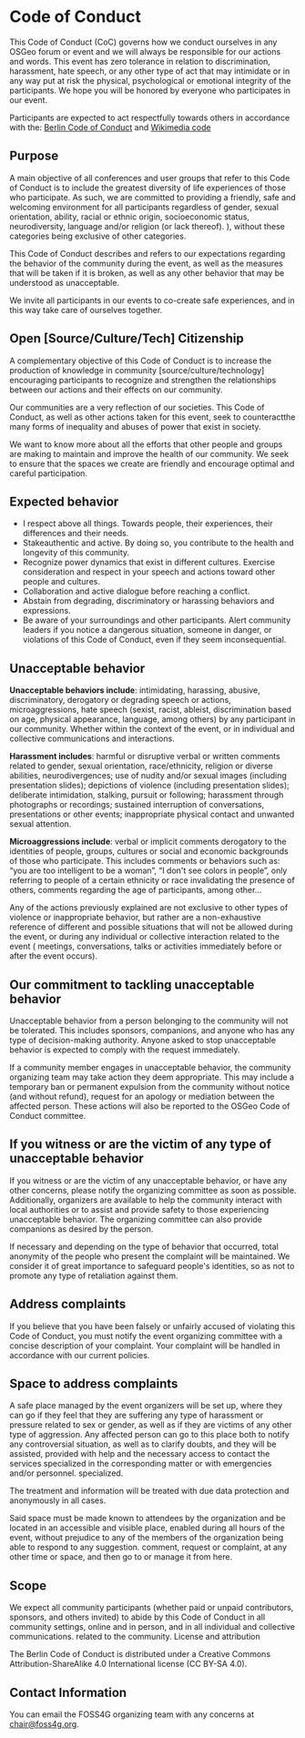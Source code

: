 <Title>FOSS4G 2025 - Code Of Conduct</Title>

<HeaderImage url="/imgs/Logo_design_sketching.jpg" positionY="60%" />

# Code of Conduct

This Code of Conduct (CoC) governs how we conduct ourselves in any OSGeo forum or event and we will always be responsible for our actions and words. This event has zero tolerance in relation to discrimination, harassment, hate speech, or any other type of act that may intimidate or in any way put at risk the physical, psychological or emotional integrity of the participants. We hope you will be honored by everyone who participates in our event.

Participants are expected to act respectfully towards others in accordance with the: [Berlin Code of Conduct](https://berlincodeofconduct.org/) and [Wikimedia code](https://meta.wikimedia.org/wiki/Friendly_space_policies/pt-br)

## Purpose

A main objective of all conferences and user groups that refer to this Code of Conduct is to include the greatest diversity of life experiences of those who participate. As such, we are committed to providing a friendly, safe and welcoming environment for all participants regardless of gender, sexual orientation, ability, racial or ethnic origin, socioeconomic status, neurodiversity, language and/or religion (or lack thereof). ), without these categories being exclusive of other categories.

This Code of Conduct describes and refers to our expectations regarding the behavior of the community during the event, as well as the measures that will be taken if it is broken, as well as any other behavior that may be understood as unacceptable.

We invite all participants in our events to co-create safe experiences, and in this way take care of ourselves together.

## Open [Source/Culture/Tech] Citizenship

A complementary objective of this Code of Conduct is to increase the production of knowledge in community [source/culture/technology] encouraging participants to recognize and strengthen the relationships between our actions and their effects on our community.

Our communities are a very reflection of our societies. This Code of Conduct, as well as other actions taken for this event, seek to counteractthe many forms of inequality and abuses of power that exist in society.

We want to know more about all the efforts that other people and groups are making to maintain and improve the health of our community. We seek to ensure that the spaces we create are friendly and encourage optimal and careful participation.

## Expected behavior

- I respect above all things. Towards people, their experiences, their differences and their needs.
- Stakeauthentic and active. By doing so, you contribute to the health and longevity of this community.
- Recognize power dynamics that exist in different cultures. Exercise consideration and respect in your speech and actions toward other people and cultures.
- Collaboration and active dialogue before reaching a conflict.
- Abstain from degrading, discriminatory or harassing behaviors and expressions.
- Be aware of your surroundings and other participants. Alert community leaders if you notice a dangerous situation, someone in danger, or violations of this Code of Conduct, even if they seem inconsequential.

## Unacceptable behavior

**Unacceptable behaviors include**: intimidating, harassing, abusive, discriminatory, derogatory or degrading speech or actions, microaggressions, hate speech (sexist, racist, ableist, discrimination based on age, physical appearance, language, among others) by any participant in our community. Whether within the context of the event, or in individual and collective communications and interactions.

**Harassment includes**: harmful or disruptive verbal or written comments related to gender, sexual orientation, race/ethnicity, religion or diverse abilities, neurodivergences; use of nudity and/or sexual images (including presentation slides); depictions of violence (including presentation slides); deliberate intimidation, stalking, pursuit or following; harassment through photographs or recordings; sustained interruption of conversations, presentations or other events; inappropriate physical contact and unwanted sexual attention.

**Microaggressions include**: verbal or implicit comments derogatory to the identities of people, groups, cultures or social and economic backgrounds of those who participate. This includes comments or behaviors such as: “you are too intelligent to be a woman”, “I don't see colors in people”, only referring to people of a certain ethnicity or race invalidating the presence of others, comments regarding the age of participants, among other…

Any of the actions previously explained are not exclusive to other types of violence or inappropriate behavior, but rather are a non-exhaustive reference of different and possible situations that will not be allowed during the event, or during any individual or collective interaction related to the event ( meetings, conversations, talks or activities immediately before or after the event occurs).

## Our commitment to tackling unacceptable behavior

Unacceptable behavior from a person belonging to the community will not be tolerated. This includes sponsors, companions, and anyone who has any type of decision-making authority. Anyone asked to stop unacceptable behavior is expected to comply with the request immediately.

If a community member engages in unacceptable behavior, the community organizing team may take action they deem appropriate. This may include a temporary ban or permanent expulsion from the community without notice (and without refund), request for an apology or mediation between the affected person. These actions will also be reported to the OSGeo Code of Conduct committee.

## If you witness or are the victim of any type of unacceptable behavior

If you witness or are the victim of any unacceptable behavior, or have any other concerns, please notify the organizing committee as soon as possible. Additionally, organizers are available to help the community interact with local authorities or to assist and provide safety to those experiencing unacceptable behavior. The organizing committee can also provide companions as desired by the person.

If necessary and depending on the type of behavior that occurred, total anonymity of the people who present the complaint will be maintained. We consider it of great importance to safeguard people's identities, so as not to promote any type of retaliation against them.

## Address complaints

If you believe that you have been falsely or unfairly accused of violating this Code of Conduct, you must notify the event organizing committee with a concise description of your complaint. Your complaint will be handled in accordance with our current policies.

## Space to address complaints

A safe place managed by the event organizers will be set up, where they can go if they feel that they are suffering any type of harassment or pressure related to sex or gender, as well as if they are victims of any other type of aggression. Any affected person can go to this place both to notify any controversial situation, as well as to clarify doubts, and they will be assisted, provided with help and the necessary access to contact the services specialized in the corresponding matter or with emergencies and/or personnel. specialized.

The treatment and information will be treated with due data protection and anonymously in all cases.

Said space must be made known to attendees by the organization and be located in an accessible and visible place, enabled during all hours of the event, without prejudice to any of the members of the organization being able to respond to any suggestion. comment, request or complaint, at any other time or space, and then go to or manage it from here.

## Scope

We expect all community participants (whether paid or unpaid contributors, sponsors, and others invited) to abide by this Code of Conduct in all community settings, online and in person, and in all individual and collective communications. related to the community.
License and attribution

The Berlin Code of Conduct is distributed under a Creative Commons Attribution-ShareAlike 4.0 International license (CC BY-SA 4.0).

## Contact Information

You can email the FOSS4G organizing team with any concerns at [chair@foss4g.org](mailto:chair@foss4g.org).
